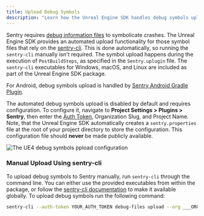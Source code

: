```yaml
---
title: Upload Debug Symbols
description: "Learn how the Unreal Engine SDK handles debug symbols upload."
---
```


Sentry requires [debug information files](/platforms/unreal/data-management/debug-files/) to symbolicate crashes. The Unreal Engine SDK provides an automated upload functionality for those symbol files that rely on the [sentry-cli](/product/cli/). This is done automatically, so running the `sentry-cli` manually isn't required. The symbol upload happens during the execution of `PostBuildSteps`, as specified in the `Sentry.uplugin` file. The `sentry-cli` executables for Windows, macOS, and Linux are included as part of the Unreal Engine SDK package.

<Note>

For Android, debug symbols upload is handled by [Sentry Android Gradle Plugin](/platforms/android/gradle).

</Note>

The automated debug symbols upload is disabled by default and requires configuration. To configure it, navigate to **Project Settings > Plugins > Sentry**, then enter the [Auth Token](https://sentry.io/api/), Organization Slug, and Project Name. Note, that the Unreal Engine SDK automatically creates a `sentry.properties` file at the root of your project directory to store the configuration. This configuration file should **never** be made publicly available.

![The UE4 debug symbols ppload configuration](unreal-debug-symbols.png)

### Manual Upload Using sentry-cli

To upload debug symbols to Sentry manually, run `sentry-cli` through the command line. You can either use the provided executables from within the package, or follow the [sentry-cli documentation](/product/cli/installation/) to make it available globally. To upload debug symbols run the following command:

```bash
sentry-cli --auth-token YOUR_AUTH_TOKEN debug-files upload --org ___ORG_SLUG___ --project ___PROJECT_SLUG___ PATH_TO_SYMBOLS
```
